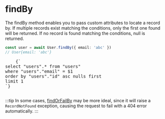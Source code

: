 
# findBy

The findBy method enables you to pass custom attributes to locate a record by. If multiple records exist matching the conditions, only the first one found will be returned. If no record is found matching the conditions, null is returned.

```ts
const user = await User.findBy({ email: 'abc' })
// User{email: 'abc'}
```

<RoutesOutput>
  <pre style={{ backgroundColor: 'transparent' }}>
    {`
select "users".* from "users"
where "users"."email" = $1
order by "users"."id" asc nulls first
limit 1
`}
  </pre>
</RoutesOutput>

:::tip
In some cases, [findOrFailBy](/docs/models/querying/findOrFailBy) may be more ideal, since it will raise a `RecordNotFound` exception, causing the request to fail with a 404 error automatically.
:::
